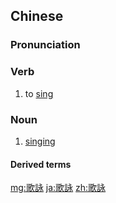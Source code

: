 {{also|歌咏}}
==Chinese==
{{zh-forms|s=歌咏}}

===Pronunciation===
{{zh-pron
|m=gēyǒng
|c=go1 wing6
|cat=v,n
}}

===Verb===
{{zh-verb}}

# to [[sing]]

===Noun===
{{zh-noun}}

# [[singing]]

====Derived terms====
{{zh-der|歌詠隊}}

{{zh-cat|Advanced}}

[[mg:歌詠]]
[[ja:歌詠]]
[[zh:歌詠]]